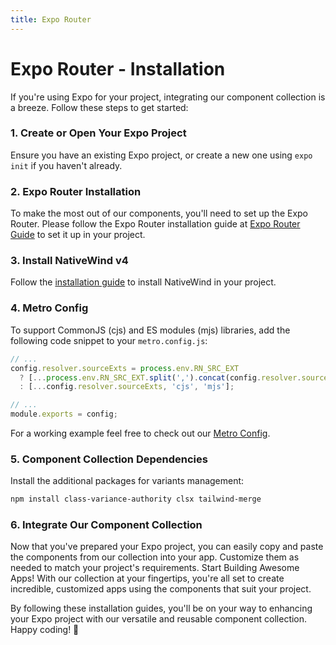 ```yaml
---
title: Expo Router
---
```


# Expo Router - Installation

If you're using Expo for your project, integrating our component collection is a breeze. Follow these steps to get started:

### 1. Create or Open Your Expo Project

Ensure you have an existing Expo project, or create a new one using `expo init` if you haven't already.

### 2. Expo Router Installation

To make the most out of our components, you'll need to set up the Expo Router. Please follow the Expo Router installation guide at [Expo Router Guide](https://www.nativewind.dev/v4/getting-started/expo-router) to set it up in your project.

### 3. Install NativeWind v4

Follow the [installation guide](https://www.nativewind.dev/v4/getting-started/react-native) to install NativeWind in your project.

### 4. Metro Config

To support CommonJS (cjs) and ES modules (mjs) libraries, add the following code snippet to your `metro.config.js`:

```javascript
// ...
config.resolver.sourceExts = process.env.RN_SRC_EXT
  ? [...process.env.RN_SRC_EXT.split(',').concat(config.resolver.sourceExts), 'cjs', 'mjs']
  : [...config.resolver.sourceExts, 'cjs', 'mjs'];

// ...
module.exports = config;
```

For a working example feel free to check out our [Metro Config](https://github.com/nodegram/nativeflare/blob/751b69ef12a45ba553002d2954519c8cf1106669/apps/expo-demo/metro.config.js#L24-L26).

### 5. Component Collection Dependencies

Install the additional packages for variants management:

```bash
npm install class-variance-authority clsx tailwind-merge
```

### 6. Integrate Our Component Collection

Now that you've prepared your Expo project, you can easily copy and paste the components from our collection into your app. Customize them as needed to match your project's requirements.
Start Building Awesome Apps!
With our collection at your fingertips, you're all set to create incredible, customized apps using the components that suit your project.

By following these installation guides, you'll be on your way to enhancing your Expo project with our versatile and reusable component collection. Happy coding! 🚀
